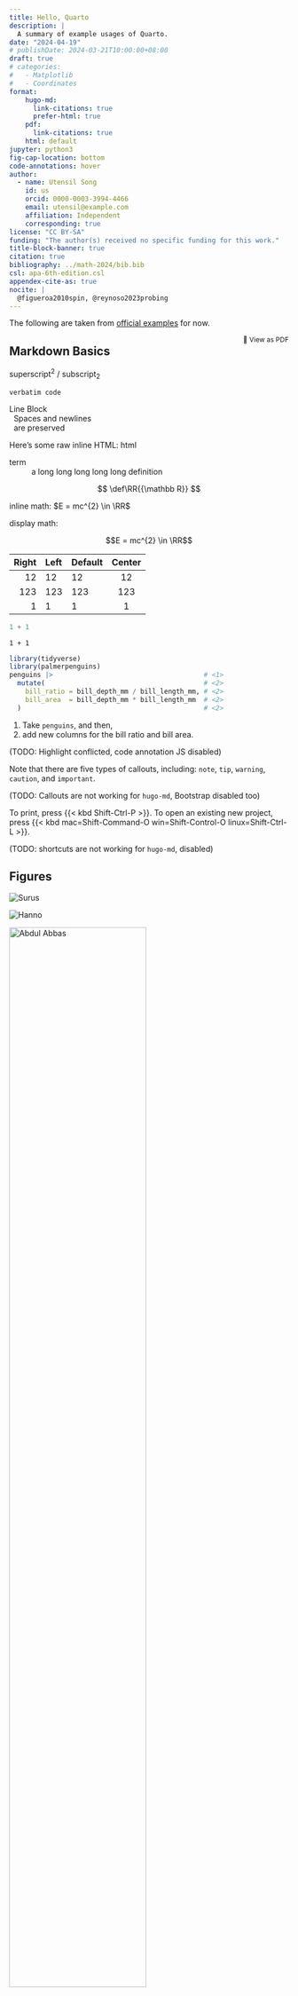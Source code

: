 ```yaml
---
title: Hello, Quarto
description: | 
  A summary of example usages of Quarto.
date: "2024-04-19"
# publishDate: 2024-03-21T10:00:00+08:00
draft: true
# categories: 
#   - Matplotlib
#   - Coordinates
format:
    hugo-md:
      link-citations: true
      prefer-html: true
    pdf:
      link-citations: true
    html: default
jupyter: python3
fig-cap-location: bottom
code-annotations: hover
author:
  - name: Utensil Song
    id: us
    orcid: 0000-0003-3994-4466
    email: utensil@example.com
    affiliation: Independent
    corresponding: true
license: "CC BY-SA"
funding: "The author(s) received no specific funding for this work."
title-block-banner: true
citation: true
bibliography: ../math-2024/bib.bib
csl: apa-6th-edition.csl
appendex-cite-as: true
nocite: |
  @figueroa2010spin, @reynoso2023probing
---
```


The following are taken from [official examples](https://quarto.org/docs/) for now. 

```{=html}
<a href="./index.pdf" target="_blank" style="float: right; font-size: 12px; text-decoration: none;">📄 View as PDF</a>
```

<!--more-->

## Markdown Basics

superscript^2^ / subscript~2~

`verbatim code`

| Line Block
|   Spaces and newlines
|   are preserved

Here's some raw inline HTML: `<a>html</a>`{=html}

term
: a long long long long long definition

::: {.hidden}
$$
 \def\RR{{\mathbb R}}
$$
:::

```{=latex}
\def\RR{{\mathbb R}}
```

inline math: $E = mc^{2} \in \RR$

display math:

$$E = mc^{2} \in \RR$$

| Right | Left | Default | Center |
|------:|:-----|---------|:------:|
|   12  |  12  |    12   |    12  |
|  123  |  123 |   123   |   123  |
|    1  |    1 |     1   |     1  |

```python
1 + 1
```

```.python
1 + 1
```

```r
library(tidyverse)
library(palmerpenguins)
penguins |>                                      # <1>
  mutate(                                        # <2>
    bill_ratio = bill_depth_mm / bill_length_mm, # <2>
    bill_area  = bill_depth_mm * bill_length_mm  # <2>
  )                                              # <2>
```

1. Take `penguins`, and then,
2. add new columns for the bill ratio and bill area.

(TODO: Highlight conflicted, code annotation JS disabled)

::: {.callout-tip #tip-example collapse="true" appearance="simple" icon="true"}
Note that there are five types of callouts, including: 
`note`, `tip`, `warning`, `caution`, and `important`.
:::

(TODO: Callouts are not working for `hugo-md`, Bootstrap disabled too)

To print, press {{< kbd Shift-Ctrl-P >}}. To open an existing new project, press {{< kbd mac=Shift-Command-O win=Shift-Control-O linux=Shift-Ctrl-L >}}.

(TODO: shortcuts are not working for `hugo-md`, disabled)

## Figures

<!-- ::: {#fig-elephants layout-ncol=2} -->

::: {#fig-elephants layout="[[50, -20, 30], [-15, 70, -15]]" layout-valign="bottom"}
![](https://quarto.org/docs/authoring/elephant.png "Surus"){#fig-surus}

![](https://quarto.org/docs/authoring/elephant.png "Hanno"){#fig-hanno}

[![](https://quarto.org/docs/authoring/elephant.png "Abdul Abbas"){#fig-surus .lightbox width=70% fig-align="right"}](https://quarto.org)

<!-- [![](https://quarto.org/docs/authoring/elephant.png "Lin Wang")](https://quarto.org){#fig-hanno} -->

Famous Elephants
:::

<!-- ![](./image.tikz.tex) -->

## Scholarly Writing

### Citations

See [@baez2002octonions].

(TODO: citation linking and hover requires `link-citations: true` and extra hacking, see "PORTING NOTE" in `layouts/partials/quarto.html`)

### Footnotes

Here is a footnote reference,[^1] and another note with multiple blocks.[^longnote]

[^1]: Here is the footnote.

[^longnote]: Here's one with multiple blocks.

    Subsequent paragraphs are indented to show that they
belong to the previous footnote.

        { some.code }

    The whole paragraph can be indented, or just the first
    line.  In this way, multi-paragraph footnotes work like
    multi-paragraph list items.

This paragraph won't be part of the note, because it
isn't indented.

Here is an inline note.^[Inlines notes are easier to write,
since you don't have to pick an identifier and move down to
type the note.]

### Cross-References

For a demonstration of a line plot on a polar axis, see @fig-polar.

For tips on callouts, see @tip-example. (TODO: Not working for `hugo-md`)

## Literate programming

### Python

```python
#| label: fig-polar
#| fig-cap: "A line plot on a polar axis"
#| fig-subcap: 
#|   - "First"
#|   - "Second"
#| layout-ncol: 2

import numpy as np
import matplotlib.pyplot as plt

r = np.arange(0, 2, 0.01)
theta = 2 * np.pi * r

plt.plot([1,23,2,4])
plt.show()

fig, ax = plt.subplots(subplot_kw={'projection': 'polar'})
ax.plot(theta, r)
ax.set_rticks([0.5, 1, 1.5, 2])
ax.grid(True)
plt.show()
```

## References

::: {#refs}
:::